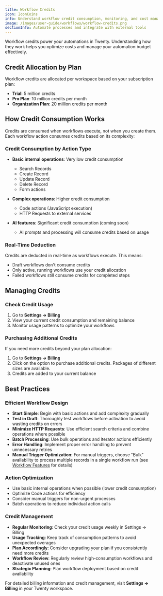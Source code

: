 ```yaml
---
title: Workflow Credits
icon: IconCoins
info: Understand workflow credit consumption, monitoring, and cost management for your automations.
image: /images/user-guide/workflows/workflow-credits.png
sectionInfo: Automate processes and integrate with external tools
---
```


Workflow credits power your automations in Twenty. Understanding how they work helps you optimize costs and manage your automation budget effectively.

## Credit Allocation by Plan

Workflow credits are allocated per workspace based on your subscription plan:

- **Trial**: 5 million credits
- **Pro Plan**: 10 million credits per month
- **Organization Plan**: 20 million credits per month

## How Credit Consumption Works

Credits are consumed when workflows execute, not when you create them. Each workflow action consumes credits based on its complexity:

### Credit Consumption by Action Type

- **Basic internal operations**: Very low credit consumption
  - Search Records
  - Create Record
  - Update Record
  - Delete Record
  - Form actions

- **Complex operations**: Higher credit consumption
  - Code actions (JavaScript execution)
  - HTTP Requests to external services


- **AI features**: Significant credit consumption (coming soon)
  - AI prompts and processing will consume credits based on usage

### Real-Time Deduction

Credits are deducted in real-time as workflows execute. This means:
- Draft workflows don't consume credits
- Only active, running workflows use your credit allocation
- Failed workflows still consume credits for completed steps

## Managing Credits

### Check Credit Usage
1. Go to **Settings → Billing**
2. View your current credit consumption and remaining balance
3. Monitor usage patterns to optimize your workflows

### Purchasing Additional Credits
If you need more credits beyond your plan allocation:
1. Go to **Settings → Billing**
2. Click on the option to purchase additional credits. Packages of different sizes are available.
3. Credits are added to your current balance

## Best Practices

### Efficient Workflow Design
- **Start Simple**: Begin with basic actions and add complexity gradually
- **Test in Draft**: Thoroughly test workflows before activation to avoid wasting credits on errors
- **Minimize HTTP Requests**: Use efficient search criteria and combine operations where possible
- **Batch Processing**: Use bulk operations and Iterator actions efficiently
- **Error Handling**: Implement proper error handling to prevent unnecessary retries
- **Manual Trigger Optimization**: For manual triggers, choose "Bulk" availability to process multiple records in a single workflow run (see [Workflow Features](/user-guide/section/workflows/workflow-features) for details)

### Action Optimization
- Use basic internal operations when possible (lower credit consumption)
- Optimize Code actions for efficiency
- Consider manual triggers for non-urgent processes
- Batch operations to reduce individual action calls

### Credit Management
- **Regular Monitoring**: Check your credit usage weekly in Settings → Billing
- **Usage Tracking**: Keep track of consumption patterns to avoid unexpected overages
- **Plan Accordingly**: Consider upgrading your plan if you consistently need more credits
- **Workflow Review**: Regularly review high-consumption workflows and deactivate unused ones
- **Strategic Planning**: Plan workflow deployment based on credit availability

For detailed billing information and credit management, visit **Settings → Billing** in your Twenty workspace.

<ArticleEditContent></ArticleEditContent>

